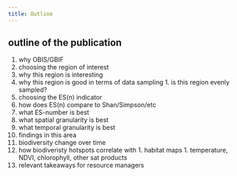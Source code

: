 ```yaml
---
title: Outline
---
```


## outline of the publication

1. why OBIS/GBIF
1. choosing the region of interest
  1. why this region is interesting
  1. why this region is good in terms of data sampling
    1. is this region evenly sampled?
1. choosing the ES(n) indicator
  1. how does ES(n) compare to Shan/Simpson/etc
  1. what ES-number is best
  1. what spatial granularity is best
  1. what temporal granularity is best
1. findings in this area
  1. biodiversity change over time
  1. how biodiveristy hotspots correlate with
    1. habitat maps
    1. temperature, NDVI, chlorophyll, other sat products
  1. relevant takeaways for resource managers
